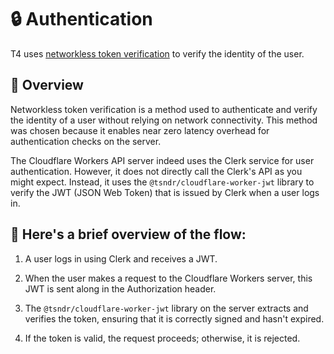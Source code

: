 # 🔒 Authentication

T4 uses [networkless token verification](https://clerk.com/docs/reference/node/networkless-token-verification) to verify the identity of the user.

## 🔭 Overview

Networkless token verification is a method used to authenticate and verify
the identity of a user without relying on network connectivity. This method was
chosen because it enables near zero latency overhead for authentication checks on the server.

The Cloudflare Workers API server indeed uses the Clerk service for user authentication. However, it does not directly call the Clerk's API as you might expect. Instead, it uses the `@tsndr/cloudflare-worker-jwt` library to verify the JWT (JSON Web Token) that is issued by Clerk when a user logs in.

## 🌊 Here's a brief overview of the flow:

1. A user logs in using Clerk and receives a JWT.

2. When the user makes a request to the Cloudflare Workers server, this JWT is sent along in the Authorization header.

3. The `@tsndr/cloudflare-worker-jwt` library on the server extracts and verifies the token, ensuring that it is correctly signed and hasn't expired.

4. If the token is valid, the request proceeds; otherwise, it is rejected.
